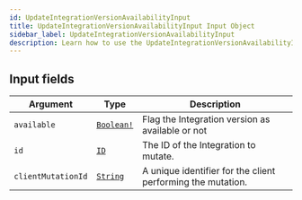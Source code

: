 ```yaml
---
id: UpdateIntegrationVersionAvailabilityInput
title: UpdateIntegrationVersionAvailabilityInput Input Object
sidebar_label: UpdateIntegrationVersionAvailabilityInput
description: Learn how to use the UpdateIntegrationVersionAvailabilityInput Input Object for Builder's API.
---
```


## Input fields

| Argument           | Type                                        | Description                                                 |
| ------------------ | ------------------------------------------- | ----------------------------------------------------------- |
| `available`        | [`Boolean!`](/composer/builder/api/schema/scalar/Boolean.mdx) | Flag the Integration version as available or not            |
| `id`               | [`ID`](/composer/builder/api/schema/scalar/ID.mdx)            | The ID of the Integration to mutate.                        |
| `clientMutationId` | [`String`](/composer/builder/api/schema/scalar/String.mdx)    | A unique identifier for the client performing the mutation. |
